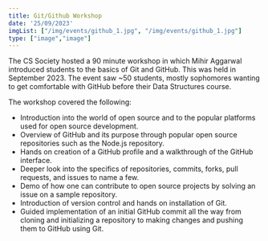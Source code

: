```yaml
---
title: Git/Github Workshop
date: '25/09/2023'
imgList: ["/img/events/github_1.jpg", "/img/events/github_1.jpg"]
type: ["image","image"]
---
```


The CS Society hosted a 90 minute workshop in which Mihir Aggarwal introduced students to the basics of Git and GitHub. This was held in September 2023. The event saw ~50 students, mostly sophomores wanting to get comfortable with GitHub before their Data Structures course.

The workshop covered the following:

- Introduction into the world of open source and to the popular platforms used for open source development.
- Overview of GitHub and its purpose through popular open source repositories such as the Node.js repository.
- Hands on creation of a GitHub profile and a walkthrough of the GitHub interface.
- Deeper look into the specifics of repositories, commits, forks, pull requests, and issues to name a few.
- Demo of how one can contribute to open source projects by solving an issue on a sample repository.
- Introduction of version control and hands on installation of Git.
- Guided implementation of an initial GitHub commit all the way from cloning and initializing a repository to making changes and pushing them to GitHub using Git.